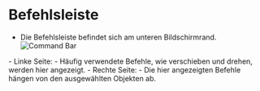 # Befehlsleiste
- Die Befehlsleiste befindet sich am unteren Bildschirmrand.
![Command Bar](./img/command-bar.png)
<div class="dl">
- Linke Seite: 
   - Häufig verwendete Befehle, wie verschieben und drehen, werden hier angezeigt.
- Rechte Seite:
   - Die hier angezeigten Befehle hängen von den ausgewählten Objekten ab.
</div>
